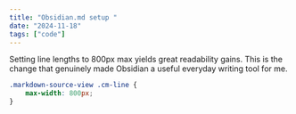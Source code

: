 ```yaml
---
title: "Obsidian.md setup "
date: "2024-11-18"
tags: ["code"]
---
```


Setting line lengths to 800px max yields great readability gains. This is the change that genuinely made Obsidian a useful everyday writing tool for me. 
```css
.markdown-source-view .cm-line {
	max-width: 800px;
}
```